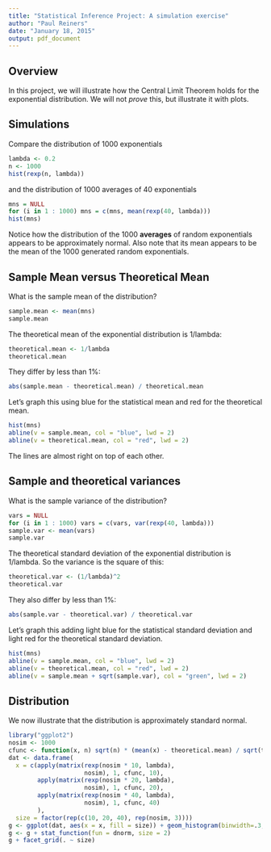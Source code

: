 ```yaml
---
title: "Statistical Inference Project: A simulation exercise"
author: "Paul Reiners"
date: "January 18, 2015"
output: pdf_document
---
```


Overview
--------
In this project, we will illustrate how the Central Limit Theorem holds for the exponential distribution.  We will not *prove* this, but illustrate it with plots.

Simulations
-----------

Compare the distribution of 1000 exponentials

```r
lambda <- 0.2
n <- 1000
hist(rexp(n, lambda))
```

and the distribution of 1000 averages of 40 exponentials

```r
mns = NULL
for (i in 1 : 1000) mns = c(mns, mean(rexp(40, lambda)))
hist(mns)
```

Notice how the distribution of the 1000 **averages** of random exponentials appears to be approximately normal.  Also note that its mean appears to be the mean of the 1000 generated random exponentials.

Sample Mean versus Theoretical Mean
-----------------------------------

What is the sample mean of the distribution?

```r
sample.mean <- mean(mns)
sample.mean
```

The theoretical mean of the exponential distribution is 1/lambda:

```r
theoretical.mean <- 1/lambda
theoretical.mean
```

They differ by less than 1%:

```r
abs(sample.mean - theoretical.mean) / theoretical.mean
```

Let's graph this using blue for the statistical mean and red for the theoretical mean.

```r
hist(mns)
abline(v = sample.mean, col = "blue", lwd = 2)
abline(v = theoretical.mean, col = "red", lwd = 2)
```

The lines are almost right on top of each other.

Sample and theoretical variances
--------------------------------

What is the sample variance of the distribution?

```r
vars = NULL
for (i in 1 : 1000) vars = c(vars, var(rexp(40, lambda)))
sample.var <- mean(vars)
sample.var
```

The theoretical standard deviation of the exponential distribution is 1/lambda.  So the variance is the square of this:

```r
theoretical.var <- (1/lambda)^2
theoretical.var
```

They also differ by less than 1%:

```r
abs(sample.var - theoretical.var) / theoretical.var
```

Let's graph this adding light blue for the statistical standard deviation and light red for the theoretical standard deviation.

```r
hist(mns)
abline(v = sample.mean, col = "blue", lwd = 2)
abline(v = theoretical.mean, col = "red", lwd = 2)
abline(v = sample.mean + sqrt(sample.var), col = "green", lwd = 2)
```

Distribution
------------

We now illustrate that the distribution is approximately standard normal.

```r
library("ggplot2")
nosim <- 1000
cfunc <- function(x, n) sqrt(n) * (mean(x) - theoretical.mean) / sqrt(theoretical.var) 
dat <- data.frame(
  x = c(apply(matrix(rexp(nosim * 10, lambda), 
                     nosim), 1, cfunc, 10),
        apply(matrix(rexp(nosim * 20, lambda), 
                     nosim), 1, cfunc, 20),
        apply(matrix(rexp(nosim * 40, lambda), 
                     nosim), 1, cfunc, 40)
        ),
  size = factor(rep(c(10, 20, 40), rep(nosim, 3))))
g <- ggplot(dat, aes(x = x, fill = size)) + geom_histogram(binwidth=.3, colour = "black", aes(y = ..density..)) 
g <- g + stat_function(fun = dnorm, size = 2)
g + facet_grid(. ~ size)
```
